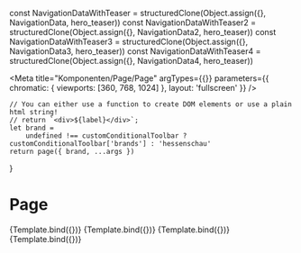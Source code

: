 
const NavigationDataWithTeaser  = structuredClone(Object.assign({}, NavigationData, hero_teaser))
const NavigationDataWithTeaser2 = structuredClone(Object.assign({}, NavigationData2, hero_teaser))
const NavigationDataWithTeaser3 = structuredClone(Object.assign({}, NavigationData3, hero_teaser))
const NavigationDataWithTeaser4 = structuredClone(Object.assign({}, NavigationData4, hero_teaser))

<Meta
    title="Komponenten/Page/Page"
    argTypes={{}}
    parameters={{ chromatic: { viewports: [360, 768, 1024] }, layout: 'fullscreen' }}
/>

    // You can either use a function to create DOM elements or use a plain html string!
    // return `<div>${label}</div>`;
    let brand =
        undefined !== customConditionalToolbar ? customConditionalToolbar['brands'] : 'hessenschau'
    return page({ brand, ...args })
}

# Page

<Preview withToolbar>
    <Story name="Default" args={NavigationDataWithTeaser}>
        {Template.bind({})}
    </Story>
    <Story name="With Unwetter" args={NavigationDataWithTeaser2}>
        {Template.bind({})}
    </Story>
    <Story name="With subnav open" args={NavigationDataWithTeaser3}>
        {Template.bind({})}
    </Story>
    <Story name="With subnav open and Service Nav Item active" args={NavigationDataWithTeaser4}>
        {Template.bind({})}
    </Story>
</Preview>

<ArgsTable story="Default" />
